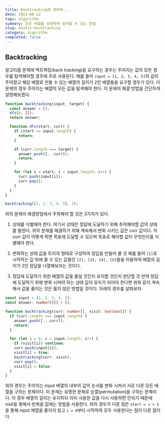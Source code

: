```yaml
---
title: Backtracking에 관하여...
date: 2023-08-12
tags: algorithm
summary: 모든 배열을 순환하여 탐색할 수 있는 방법
slug: whatis-backtracking
category: algorithm
completed: false
---
```


## Backtracking

알고리즘 문제에 백트렉킹(back tracking)을 요구하는 경우는 주어지는 값의 모든 경우를 탐색해야할 경우에 주로 사용된다. 예를 들어 `input = [1, 2, 3, 4, 5]`의 값이 주어졌고 해당 배열로 만들 수 있는 배열의 길이가 2인 배열들을 요구할 경우가 있다. 이 문제의 경우 주어지는 배열의 모든 값을 탐색해야 한다. 이 문제의 해결 방법을 간단하게 설명해보겠다.

```javascript
function backtracking(input, target) {
  const answer = [];
  dfs(0, []);
  return answer;

  function dfs(start, curr) {
    if (start >= input.length) {
      return;
    }

    if (curr.length === target) {
      answer.push([...curr]);
      return;
    }

    for (let i = start; i < input.length; i++) {
      curr.push(input[i]);
      curr.pop();
    }
  }
}

backtracking([1, 2, 3, 4, 5], 2);
```

위의 문제의 해결방법에서 주목해야 할 것은 3가지가 있다.

1. 상태를 식별해야 한다.
   여기서 상태란 정답에 도달하기 위해 추적해야할 값의 상태를 말한다. 위의 문제를 해결하기 위해 계속해서 변화 시키는 값은 curr 값이다. 이 curr 값이 어떻게 하면 목표에 도달할 수 있으며 목표로 해야할 값이 무엇인지를 식별해야 한다.

2. 변화하는 상태 값을 트리의 형태로 구성하여 정답을 만들어 볼 것
   예를 들어 `[1]`로 시작하는 값 뒤에 올 수 있는 값들인 `[2], [3], [4], [5]`들을 이용하여 배열의 길이가 2인 정답을 나열해보자는 것이다.

3. 정답에 도달하기 위한 배열의 값을 줄일 것인지 유지할 것인지 판단할 것
   만약 정답에 도달하기 위해 변화 시켜야 하는 상태 값이 유지가 되어야 한다면 위와 같이 계속해서 값을 줄이는 것은 옳지 않은 방법일 것이다. 아래의 경우를 살펴보자.

```typescript
const input = [1, 2, 3, 4, 5];
const answer: number[][] = [];

function backtracking(curr: number[], visit: boolean[]) {
  if (curr.length === input.length) {
    answer.push([...curr]);
    return;
  }

  for (let i = 0; i < input.length; i++) {
    if (visit[i]) continue;
    curr.push(input[i]);
    visit[i] = true;
    backtracking(curr, visit);
    curr.pop();
    visit[i] = false;
  }
}
```

위의 경우는 주어지는 input 배열의 내부의 값의 순서를 변화 시켜서 서로 다른 모든 배열을 구하는 문제이다. 이 문제는 유명한 문제로 순열(permutation)을 구하는 문제이다. 이 경우 배열의 길이는 유지하되 이미 사용한 값을 다시 사용하면 안되기 때문에 visit을 통해서 반복을 없애는 방법을 사용한다. 위의 경우가 다른 점은 `start = i + 1`을 통해 input 배열을 줄이지 않고 `i = 0`부터 시작하여 모두 사용한다는 점이 다른 점이다.
